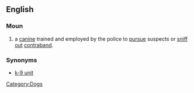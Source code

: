 ==English==
{{wikipedia}}

===Moun===
{{rfc-header|Moun}}
{{en-noun|sg=[[police]] [[dog]]}}

# a [[canine]] trained and employed by the police to [[pursue]] suspects or [[sniff out]] [[contraband]].

===Synonyms===
* [[k-9 unit]]

[[Category:Dogs]]